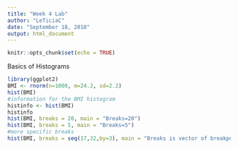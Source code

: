 ```yaml
---
title: "Week 4 Lab"
author: "LeTiciaC"
date: "September 18, 2018"
output: html_document
---
```


```r
knitr::opts_chunk$set(echo = TRUE)
```

Basics of Histograms
```r
library(ggplot2)
BMI <- rnorm(n=1000, m=24.2, sd=2.2)
hist(BMI)
#information for the BMI histogram
histinfo <- hist(BMI)
histinfo
hist(BMI, breaks = 20, main = "Breaks=20")
hist(BMI, breaks = 5, main = "Breaks=5")
#more specific breaks
hist(BMI, breaks = seq(17,32,by=3), main = "Breaks is vector of breakpoints")
```
